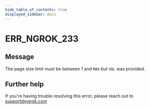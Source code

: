 ```yaml
---
hide_table_of_contents: true
displayed_sidebar: docs
---
```



# ERR_NGROK_233

## Message

The page size limit must be between 1 and `MAX` but `VAL` was provided.

<ErrorDetails error="err_ngrok_233" />

## Further help

If you're having trouble resolving this error, please reach out to [support@ngrok.com](mailto:support@ngrok.com?subject=Help%20with%20ERR_NGROK_233)

